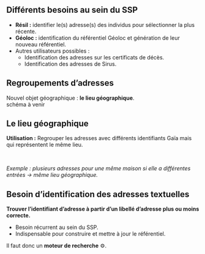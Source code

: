 ## Différents besoins au sein du SSP

- [**Résil :**]{.red2} identifier le(s) adresse(s) des individus pour sélectionner la plus récente.  
- **Géoloc :** identification du référentiel Géoloc et génération de leur nouveau référentiel.  
- Autres utilisateurs possibles :  
    - Identification des adresses sur les certificats de décès.  
    - Identification des adresses de Sirus.  

## Regroupements d'adresses

Nouvel objet géographique :  [**le lieu géographique**]{.green2}.  
<!-- Explication schéma lieu géographique. -->
schéma à venir

## Le lieu géographique

[**Utilisation :**]{.blue2} Regrouper les adresses avec différents identifiants Gaïa mais qui représentent le même lieu. 

<br>

*Exemple : plusieurs adresses pour une même maison si elle a différentes entrées → même lieu géographique.*

## Besoin d'identification des adresses textuelles

[**Trouver l'identifiant d'adresse à partir d'un libellé d'adresse plus ou moins correcte.**]{.green2}

- Besoin récurrent au sein du SSP.
- Indispensable pour construire et mettre à jour le référentiel.

Il faut donc un [**moteur de recherche**]{.blue2} ⚙️.